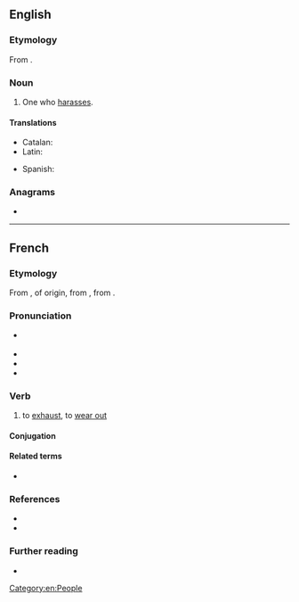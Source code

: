 ==English==

===Etymology===
From {{suffix|en|harass|er}}.

===Noun===
{{en-noun}}

# One who [[harass]]es.

====Translations====
{{trans-top|one who harasses}}
* Catalan: {{t|ca|assetjador|m}}
* Latin: {{t|la|vexātor|m}}
{{trans-mid}}
* Spanish: {{t+|es|acosador|m}}
{{trans-bottom}}

===Anagrams===
* {{anagrams|en|a=aaehrrss|harrases}}

[[Category:en:People]]

----

==French==

===Etymology===
From {{m|fr|harer||to set a dog on}}, of {{der|fr|gem|-}} origin, from {{der|fr|frk|*hara||here, hither}}, from {{der|fr|gem-pro|*hē₂r||here, hither}}.

===Pronunciation===
* {{fr-asph}} {{fr-IPA}}
* {{audio|fr|LL-Q150 (fra)-LoquaxFR-harasser.wav|Audio}}
* {{rhymes|fr|e}}
* {{homophones|fr|aracée|harassai|harassé|harassée|harassées|harassés|harassez}}

===Verb===
{{fr-verb}}

# to [[exhaust]], to [[wear out]]

====Conjugation====
{{fr-conj-auto}}

====Related terms====
* {{l|fr|harassement}}

===References===
* {{R:OED}}
* {{R:American_Heritage_Dictionary|harass}}

===Further reading===
* {{R:TLFi}}